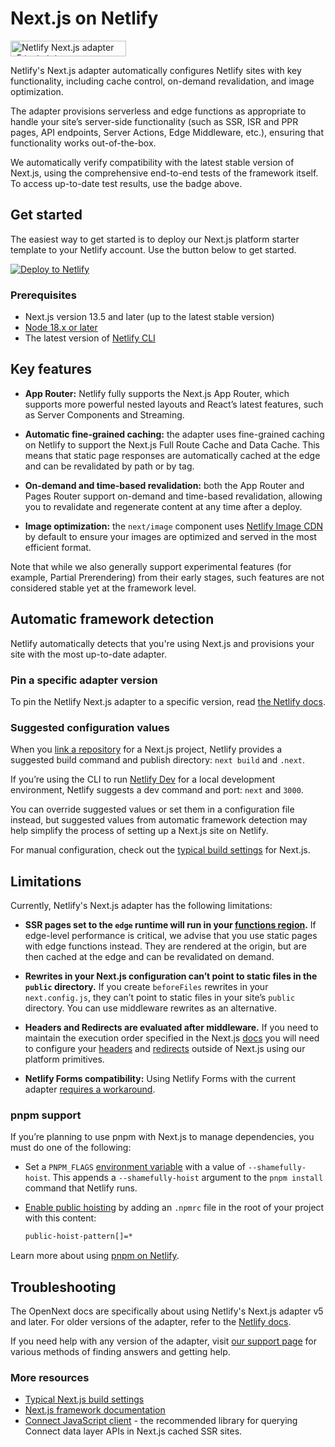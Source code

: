 
# Next.js on Netlify

<a href="https://runtime-e2e-report.netlify.app/" target="_blank">
  <img
    src="https://runtime-e2e-report.netlify.app/badge"
    width="185"
    height="25"
    style={{ borderRadius: 0, marginTop: "1rem" }}
    alt="Netlify Next.js adapter v5 test status"
  />
</a>

Netlify's Next.js adapter automatically configures Netlify sites with key functionality, including cache control, on-demand revalidation, and image optimization.

The adapter provisions serverless and edge functions as appropriate to handle your site’s server-side functionality (such as SSR, ISR and PPR pages, API endpoints, Server Actions, Edge Middleware, etc.), ensuring that functionality works out-of-the-box.

We automatically verify compatibility with the latest stable version of Next.js, using the comprehensive end-to-end tests of the framework itself. To access up-to-date test results, use the badge above.

## Get started

The easiest way to get started is to deploy our Next.js platform starter template to your Netlify account. Use the button below to get started.

[![Deploy to Netlify](https://www.netlify.com/img/deploy/button.svg)](https://app.netlify.com/start/deploy?repository=https://github.com/netlify-templates/next-platform-starter)

### Prerequisites

- Next.js version 13.5 and later (up to the latest stable version)
- [Node 18.x or later](https://docs.netlify.com/configure-builds/manage-dependencies/#node-js-and-javascript)
- The latest version of [Netlify CLI](https://docs.netlify.com/cli/get-started/)

## Key features

- **App Router:** Netlify fully supports the Next.js App Router, which supports more powerful nested layouts and React’s latest features, such as Server Components and Streaming.

- **Automatic fine-grained caching:** the adapter uses fine-grained caching on Netlify to support the Next.js Full Route Cache and Data Cache. This means that static page responses are automatically cached at the edge and can be revalidated by path or by tag.

- **On-demand and time-based revalidation:** both the App Router and Pages Router support on-demand and time-based revalidation, allowing you to revalidate and regenerate content at any time after a deploy.

- **Image optimization:** the `next/image` component uses [Netlify Image CDN](https://docs.netlify.com/image-cdn/overview/) by default to ensure your images are optimized and served in the most efficient format.

Note that while we also generally support experimental features (for example, Partial Prerendering) from their early stages, such features are not considered stable yet at the framework level.

## Automatic framework detection

Netlify automatically detects that you're using Next.js and provisions your site with the most up-to-date adapter.

### Pin a specific adapter version

To pin the Netlify Next.js adapter to a specific version, read [the Netlify docs](https://docs.netlify.com/frameworks/next-js/overview/).

### Suggested configuration values

When you [link a repository](https://docs.netlify.com/welcome/add-new-site/#import-from-an-existing-repository) for a Next.js project, Netlify provides a suggested build command and publish directory: `next build` and `.next`.

If you’re using the CLI to run [Netlify Dev](https://docs.netlify.com/cli/local-development/) for a local development environment, Netlify suggests a dev command and port: `next` and `3000`.

You can override suggested values or set them in a configuration file instead, but suggested values from automatic framework detection may help simplify the process of setting up a Next.js site on Netlify.

For manual configuration, check out the [typical build settings](https://docs.netlify.com/frameworks/#next-js) for Next.js.

## Limitations

Currently, Netlify's Next.js adapter has the following limitations:

- **SSR pages set to the `edge` runtime will run in your [functions region](https://docs.netlify.com/functions/optional-configuration/#region).** If edge-level performance is critical, we advise that you use static pages with edge functions instead. They are rendered at the origin, but are then cached at the edge and can be revalidated on demand.

- **Rewrites in your Next.js configuration can’t point to static files in the `public` directory.** If you create `beforeFiles` rewrites in your `next.config.js`, they can’t point to static files in your site’s `public` directory. You can use middleware rewrites as an alternative.

- **Headers and Redirects are evaluated after middleware.** If you need to maintain the execution order specified in the Next.js [docs](https://nextjs.org/docs/app/building-your-application/routing/middleware#matching-paths) you will need to configure your [headers](https://docs.netlify.com/routing/headers/) and [redirects](https://docs.netlify.com/routing/redirects/) outside of Next.js using our platform primitives.

- **Netlify Forms compatibility:** Using Netlify Forms with the current adapter [requires a workaround](/netlify/forms).

### pnpm support

If you’re planning to use pnpm with Next.js to manage dependencies, you must do one of the following:

- Set a `PNPM_FLAGS` [environment variable](https://docs.netlify.com/environment-variables/get-started/#create-environment-variables) with a value of `--shamefully-hoist`. This appends a `--shamefully-hoist` argument to the `pnpm install` command that Netlify runs.
- [Enable public hoisting](https://pnpm.io/npmrc#public-hoist-pattern) by adding an `.npmrc` file in the root of your project with this content:

  ```bash
  public-hoist-pattern[]=*
  ```

Learn more about using [pnpm on Netlify](https://docs.netlify.com/configure-builds/manage-dependencies/#pnpm).

## Troubleshooting

The OpenNext docs are specifically about using Netlify's Next.js adapter v5 and later. For older versions of the adapter, refer to the [Netlify docs](https://docs.netlify.com/frameworks/next-js/overview/).

If you need help with any version of the adapter, visit [our support page](https://www.netlify.com/support) for various methods of finding answers and getting help.

### More resources

- [Typical Next.js build settings](https://docs.netlify.com/frameworks/#next-js)
- [Next.js framework documentation](https://nextjs.org/docs/getting-started)
- [Connect JavaScript client](https://docs.netlify.com/connect/access-data/#use-the-connect-client) - the recommended library for querying Connect data layer APIs in Next.js cached SSR sites.
